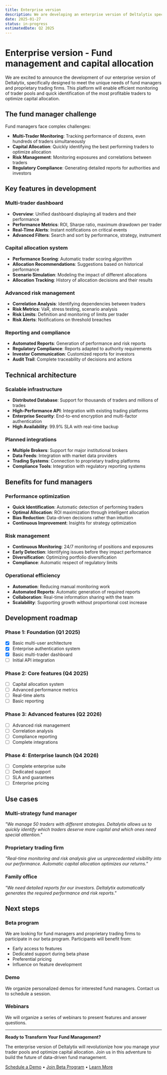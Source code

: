 ```yaml
---
title: Enterprise version
description: We are developing an enterprise version of Deltalytix specifically designed for fund managers, enabling them to monitor pools of traders and quickly identify profitable traders for capital allocation.
date: 2025-01-27
status: in-progress
estimatedDate: Q2 2025
---
```


# Enterprise version - Fund management and capital allocation

We are excited to announce the development of our enterprise version of Deltalytix, specifically designed to meet the unique needs of fund managers and proprietary trading firms. This platform will enable efficient monitoring of trader pools and quick identification of the most profitable traders to optimize capital allocation.

## The fund manager challenge

Fund managers face complex challenges:
- **Multi-Trader Monitoring**: Tracking performance of dozens, even hundreds of traders simultaneously
- **Capital Allocation**: Quickly identifying the best performing traders to optimize allocation
- **Risk Management**: Monitoring exposures and correlations between traders
- **Regulatory Compliance**: Generating detailed reports for authorities and investors

## Key features in development

### Multi-trader dashboard
- **Overview**: Unified dashboard displaying all traders and their performance
- **Performance Metrics**: ROI, Sharpe ratio, maximum drawdown per trader
- **Real-Time Alerts**: Instant notifications on critical events
- **Advanced Filters**: Search and sort by performance, strategy, instrument

### Capital allocation system
- **Performance Scoring**: Automatic trader scoring algorithm
- **Allocation Recommendations**: Suggestions based on historical performance
- **Scenario Simulation**: Modeling the impact of different allocations
- **Allocation Tracking**: History of allocation decisions and their results

### Advanced risk management
- **Correlation Analysis**: Identifying dependencies between traders
- **Risk Metrics**: VaR, stress testing, scenario analysis
- **Risk Limits**: Definition and monitoring of limits per trader
- **Risk Alerts**: Notifications on threshold breaches

### Reporting and compliance
- **Automated Reports**: Generation of performance and risk reports
- **Regulatory Compliance**: Reports adapted to authority requirements
- **Investor Communication**: Customized reports for investors
- **Audit Trail**: Complete traceability of decisions and actions

## Technical architecture

### Scalable infrastructure
- **Distributed Database**: Support for thousands of traders and millions of trades
- **High-Performance API**: Integration with existing trading platforms
- **Enterprise Security**: End-to-end encryption and multi-factor authentication
- **High Availability**: 99.9% SLA with real-time backup

### Planned integrations
- **Multiple Brokers**: Support for major institutional brokers
- **Data Feeds**: Integration with market data providers
- **Trading Systems**: Connection to proprietary trading platforms
- **Compliance Tools**: Integration with regulatory reporting systems

## Benefits for fund managers

### Performance optimization
- **Quick Identification**: Automatic detection of performing traders
- **Optimal Allocation**: ROI maximization through intelligent allocation
- **Bias Reduction**: Data-driven decisions rather than intuition
- **Continuous Improvement**: Insights for strategy optimization

### Risk management
- **Continuous Monitoring**: 24/7 monitoring of positions and exposures
- **Early Detection**: Identifying issues before they impact performance
- **Diversification**: Optimizing portfolio diversification
- **Compliance**: Automatic respect of regulatory limits

### Operational efficiency
- **Automation**: Reducing manual monitoring work
- **Automated Reports**: Automatic generation of required reports
- **Collaboration**: Real-time information sharing with the team
- **Scalability**: Supporting growth without proportional cost increase

## Development roadmap

### Phase 1: Foundation (Q1 2025)
- [x] Basic multi-user architecture
- [x] Enterprise authentication system
- [x] Basic multi-trader dashboard
- [ ] Initial API integration

### Phase 2: Core features (Q4 2025)
- [ ] Capital allocation system
- [ ] Advanced performance metrics
- [ ] Real-time alerts
- [ ] Basic reporting

### Phase 3: Advanced features (Q2 2026)
- [ ] Advanced risk management
- [ ] Correlation analysis
- [ ] Compliance reporting
- [ ] Complete integrations

### Phase 4: Enterprise launch (Q4 2026)
- [ ] Complete enterprise suite
- [ ] Dedicated support
- [ ] SLA and guarantees
- [ ] Enterprise pricing

## Use cases

### Multi-strategy fund manager
*"We manage 50 traders with different strategies. Deltalytix allows us to quickly identify which traders deserve more capital and which ones need special attention."*

### Proprietary trading firm
*"Real-time monitoring and risk analysis give us unprecedented visibility into our performance. Automatic capital allocation optimizes our returns."*

### Family office
*"We need detailed reports for our investors. Deltalytix automatically generates the required performance and risk reports."*

## Next steps

### Beta program
We are looking for fund managers and proprietary trading firms to participate in our beta program. Participants will benefit from:
- Early access to features
- Dedicated support during beta phase
- Preferential pricing
- Influence on feature development

### Demo
We organize personalized demos for interested fund managers. Contact us to schedule a session.

### Webinars
We will organize a series of webinars to present features and answer questions.

---

**Ready to Transform Your Fund Management?**

The enterprise version of Deltalytix will revolutionize how you manage your trader pools and optimize capital allocation. Join us in this adventure to build the future of data-driven fund management.

[Schedule a Demo](/business) • [Join Beta Program](mailto:contact@deltalytix.com?subject=Enterprise%20Beta%20Program&body=Hello%2C%20I%20am%20interested%20in%20joining%20the%20enterprise%20beta%20program.) • [Learn More](/pricing) 